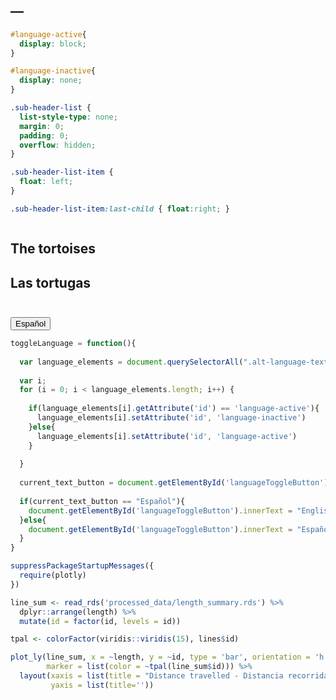 ---
---

```css
#language-active{
  display: block;
}

#language-inactive{
  display: none;
}

.sub-header-list {
  list-style-type: none;
  margin: 0;
  padding: 0;
  overflow: hidden;
}

.sub-header-list-item {
  float: left;
}

.sub-header-list-item:last-child { float:right; }

```

<div style="display: table; margin: 0 auto; width: 100%">
  <ul class="sub-header-list" style="width: 100%; margin: 0; padding: 0;">
    <li class="sub-header-list-item" list-style-type="none" style="display: inline;">
      <h2 class="alt-language-text" id="language-active">The tortoises</h2>
      <h2 class="alt-language-text" id="language-inactive">Las tortugas</h2>
    </li>
    <li class="sub-header-list-item" list-style-type="none" style="display: inline;">
      <button id="languageToggleButton" onclick="toggleLanguage()" style="margin-top: 25px;">Español</button>
    </li>
  </ul>
</div>

```js
toggleLanguage = function(){
  
  var language_elements = document.querySelectorAll(".alt-language-text")
  
  var i;
  for (i = 0; i < language_elements.length; i++) {
    
    if(language_elements[i].getAttribute('id') == 'language-active'){
      language_elements[i].setAttribute('id', 'language-inactive')
    }else{
      language_elements[i].setAttribute('id', 'language-active')
    }
  
  }
  
  current_text_button = document.getElementById('languageToggleButton').innerText
  
  if(current_text_button == "Español"){
    document.getElementById('languageToggleButton').innerText = "English"
  }else{
    document.getElementById('languageToggleButton').innerText = "Español"
  }
}

```

```r
suppressPackageStartupMessages({
  require(plotly)
})
```

```r
line_sum <- read_rds('processed_data/length_summary.rds') %>% 
  dplyr::arrange(length) %>% 
  mutate(id = factor(id, levels = id))

tpal <- colorFactor(viridis::viridis(15), lines$id)

plot_ly(line_sum, x = ~length, y = ~id, type = 'bar', orientation = 'h',
        marker = list(color = ~tpal(line_sum$id))) %>% 
  layout(xaxis = list(title = "Distance travelled - Distancia recorrida (km)"),
         yaxis = list(title=''))

```